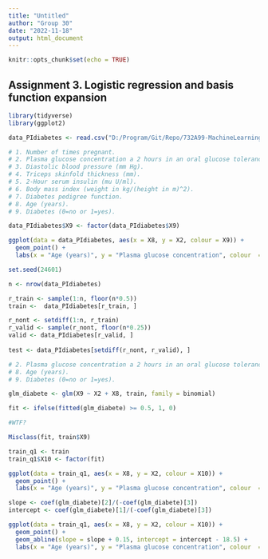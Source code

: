 ```yaml
---
title: "Untitled"
author: "Group 30"
date: "2022-11-18"
output: html_document
---
```


```r
knitr::opts_chunk$set(echo = TRUE)
```

## Assignment 3. Logistic regression and basis function expansion

```r
library(tidyverse)
library(ggplot2)

data_PIdiabetes <- read.csv("D:/Program/Git/Repo/732A99-MachineLearning/lab01/Assignment3/pima-indians-diabetes.csv", col.names = c(1:9))

# 1. Number of times pregnant.
# 2. Plasma glucose concentration a 2 hours in an oral glucose tolerance test.
# 3. Diastolic blood pressure (mm Hg).
# 4. Triceps skinfold thickness (mm).
# 5. 2-Hour serum insulin (mu U/ml).
# 6. Body mass index (weight in kg/(height in m)^2).
# 7. Diabetes pedigree function.
# 8. Age (years).
# 9. Diabetes (0=no or 1=yes).

data_PIdiabetes$X9 <- factor(data_PIdiabetes$X9)

ggplot(data = data_PIdiabetes, aes(x = X8, y = X2, colour = X9)) + 
  geom_point() + 
  labs(x = "Age (years)", y = "Plasma glucose concentration", colour  = "Diabetes (0=no or 1=yes)" )

```


```r
set.seed(24601)

n <- nrow(data_PIdiabetes)

r_train <- sample(1:n, floor(n*0.5))
train <-  data_PIdiabetes[r_train, ]

r_nont <- setdiff(1:n, r_train)
r_valid <- sample(r_nont, floor(n*0.25))
valid <- data_PIdiabetes[r_valid, ]
 
test <- data_PIdiabetes[setdiff(r_nont, r_valid), ]

```

```r
# 2. Plasma glucose concentration a 2 hours in an oral glucose tolerance test.
# 8. Age (years).
# 9. Diabetes (0=no or 1=yes).

glm_diabete <- glm(X9 ~ X2 + X8, train, family = binomial)

fit <- ifelse(fitted(glm_diabete) >= 0.5, 1, 0)


```

```r
#WTF?
```

```r

Misclass(fit, train$X9)

train_q1 <- train
train_q1$X10 <- factor(fit)

ggplot(data = train_q1, aes(x = X8, y = X2, colour = X10)) + 
  geom_point() + 
  labs(x = "Age (years)", y = "Plasma glucose concentration", colour  = "Predicted Diabetes (0=no or 1=yes)" )


```

```r
slope <- coef(glm_diabete)[2]/(-coef(glm_diabete)[3])
intercept <- coef(glm_diabete)[1]/(-coef(glm_diabete)[3]) 

ggplot(data = train_q1, aes(x = X8, y = X2, colour = X10)) + 
  geom_point() + 
  geom_abline(slope = slope + 0.15, intercept = intercept - 18.5) +
  labs(x = "Age (years)", y = "Plasma glucose concentration", colour  = "Predicted Diabetes (0=no or 1=yes)" )


```

